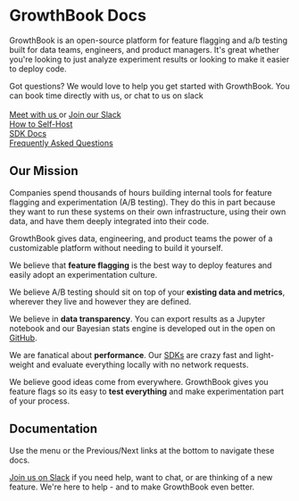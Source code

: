 # GrowthBook Docs

GrowthBook is an open-source platform for feature flagging and a/b testing built for data teams, engineers, and product managers.
It's great whether you're looking to just analyze experiment results or looking to make it easier to deploy code.

<div class="bg-blue-50 py-3 mb-5 px-4 font-semibold text-gray-600 border-l-8 border-blue-200 dark:bg-blue-800 dark:text-gray-50">
  Got questions? We would love to help you get started with GrowthBook. You can
  book time directly with us, or chat to us on slack
  <br />
  <br />
  <a href="https://calendly.com/growthbook" class="mr-2">
    Meet with us
  </a>
  or
  <a
    href="https://join.slack.com/t/growthbookusers/shared_invite/zt-oiq9s1qd-TN6QehOB2y6yyRgfpJ4geg"
    class="ml-2 mr-2"
  >
    Join our Slack
  </a>
</div>

<div class="grid grid-cols-1 md:grid-cols-3 gap-4">
  <a href="/self-host" class="no-underline" style={{ textDecoration: "none" }}>
    <div class="p-4 rounded-lg text-white bg-gradient-to-b from-blue-400 to-blue-500 no-underline text-center">
      How to Self-Host
    </div>
  </a>
  <a href="/lib" class="no-underline" style={{ textDecoration: "none" }}>
    <div class="p-4 rounded-lg text-white bg-gradient-to-b from-purple-400 to-purple-500 no-underline text-center">
      SDK Docs
    </div>
  </a>
  <a href="/faq" class="no-underline" style={{ textDecoration: "none" }}>
    <div class="p-4 rounded-lg text-white bg-gradient-to-b from-purple-500 to-purple-600 no-underline text-center">
      Frequently Asked Questions
    </div>
  </a>
</div>

## Our Mission

Companies spend thousands of hours building internal tools for feature flagging and experimentation (A/B testing).
They do this in part because they want to run these systems on their own infrastructure, using their own data, and have them deeply integrated into their code.

GrowthBook gives data, engineering, and product teams the power of a customizable platform without needing to build it yourself.

We believe that **feature flagging** is the best way to deploy features and easily adopt an experimentation culture.

We believe A/B testing should sit on top of your **existing data and metrics**, wherever they live and however they are defined.

We believe in **data transparency**. You can export results as a Jupyter notebook and our Bayesian stats engine is developed out in the open on [GitHub](https://github.com/growthbook/growthbook/tree/main/packages/stats).

We are fanatical about **performance**. Our [SDKs](/lib) are crazy fast and light-weight and evaluate everything locally with no network requests.

We believe good ideas come from everywhere. GrowthBook gives you feature flags so its easy to **test everything** and make experimentation part of your process.

## Documentation

Use the menu or the Previous/Next links at the bottom to navigate these docs.

[Join us on Slack](https://join.slack.com/t/growthbookusers/shared_invite/zt-oiq9s1qd-TN6QehOB2y6yyRgfpJ4geg) if you need help, want to chat, or are thinking of a new feature. We're here to help - and to make GrowthBook even better.
